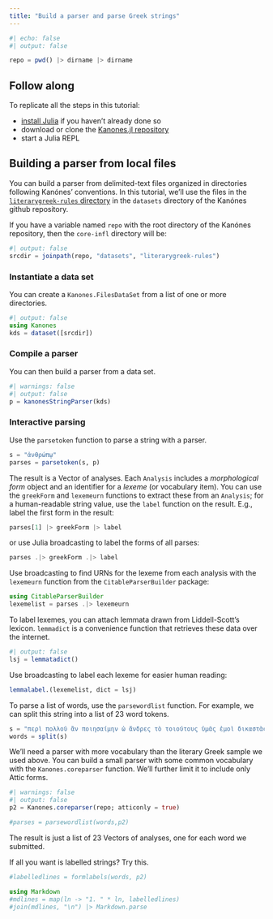```yaml
---
title: "Build a parser and parse Greek strings"
---
```


```julia
#| echo: false
#| output: false

repo = pwd() |> dirname |> dirname

```

::: callout-tip
## Follow along

To replicate all the steps in this tutorial:

-   [install Julia](https://julialang.org/downloads/) if you haven't already done so
-   download or clone the [Kanones.jl repository](https://github.com/neelsmith/Kanones.jl)
-   start a Julia REPL
:::

## Building a parser from local files

You can build a parser from delimited-text files organized in directories following Kanónes' conventions. In this tutorial, we'll use the files in the [`literarygreek-rules` directory](https://github.com/neelsmith/Kanones.jl/tree/main/datasets/literarygreek-rules) in the `datasets` directory of the Kanónes github repository.

If you have a variable named `repo` with the root directory of the Kanónes repository, then the `core-infl` directory will be:

```julia
#| output: false
srcdir = joinpath(repo, "datasets", "literarygreek-rules") 
```

### Instantiate a data set

You can create a `Kanones.FilesDataSet` from a list of one or more directories.

```julia
#| output: false
using Kanones
kds = dataset([srcdir])
```

### Compile a parser

You can then build a parser from a data set.

```julia
#| warnings: false
#| output: false
p = kanonesStringParser(kds)
```

### Interactive parsing

Use the `parsetoken` function to parse a string with a parser.

```julia
s = "ἀνθρώπῳ"
parses = parsetoken(s, p)
```

The result is a Vector of analyses. Each `Analysis` includes a *morphological form* object and an identifier for a *lexeme* (or vocabulary item). You can use the `greekForm` and `lexemeurn` functions to extract these from an `Analysis`; for a human-readable string value, use the `label` function on the result. E.g., label the first form in the result:

```julia
parses[1] |> greekForm |> label
```

or use Julia broadcasting to label the forms of all parses:

```julia
parses .|> greekForm .|> label
```

Use broadcasting to find URNs for the lexeme from each analysis with the `lexemeurn` function from the `CitableParserBuilder` package:

```julia
using CitableParserBuilder
lexemelist = parses .|> lexemeurn
```

To label lexemes, you can attach lemmata drawn from Liddell-Scott's lexicon. `lemmadict` is a convenience function that retrieves these data over the internet.

```julia
#| output: false
lsj = lemmatadict()
```

Use broadcasting to label each lexeme for easier human reading:

```julia
lemmalabel.(lexemelist, dict = lsj)
```

To parse a list of words, use the `parsewordlist` function. For example, we can split this string into a list of 23 word tokens.

```julia
s = "περὶ πολλοῦ ἂν ποιησαίμην ὦ ἄνδρες τὸ τοιούτους ὑμᾶς ἐμοὶ δικαστὰς περὶ τούτου τοῦ πράγματος γενέσθαι οἷοι ἂν ὑμῖν αὐτοῖς εἴητε τοιαῦτα πεπονθότες"
words = split(s)
```

We'll need a parser with more vocabulary than the literary Greek sample we used above. You can build a small parser with some common vocabulary with the `Kanones.coreparser` function. We'll further limit it to include only Attic forms.

```julia
#| warnings: false
#| output: false
p2 = Kanones.coreparser(repo; atticonly = true)
```

```julia
#parses = parsewordlist(words,p2)
```

The result is just a list of 23 Vectors of analyses, one for each word we submitted.



If all you want is labelled strings? Try this.


```julia
#labelledlines = formlabels(words, p2)
```

```julia
using Markdown
#mdlines = map(ln -> "1. " * ln, labelledlines)
#join(mdlines, "\n") |> Markdown.parse
```